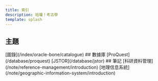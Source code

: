 ```yaml
---
title: 索引
description: 哈囉！考古學
template: splash
---
```



## 主題
<CardGrid>
  <Card title="甲骨學">
  [圖錄](/index/oracle-bone/catalogue)
  </Card>
  <Card title="考古學">
  </Card>
</CardGrid>
## 數據庫
<CardGrid>
  <Card title="數據庫">
  [ProQuest](/database/proquest)
  [JSTOR](/database/jstor)
  </Card>
</CardGrid>
## 筆記
<CardGrid>
  <Card title="指南">
  [科研資料管理](/note/reference-management/introduction)
  [地理信息系統](/note/geographic-information-system/introduction)
  </Card>
</CardGrid>
